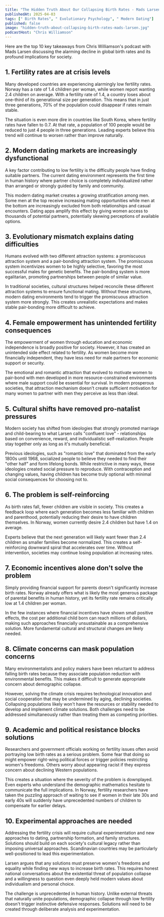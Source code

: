 ```yaml
---
title: "The Hidden Truth About Our Collapsing Birth Rates - Mads Larsen"
publishedAt: 2025-04-03
tags: [" Birth Rates", " Evolutionary Psychology", " Modern Dating"]
published: false
image: "hidden-truth-about-collapsing-birth-rates-mads-larsen.jpg"
podcastHost: "Chris Williamson"
---
```



<PodcastSummaryPageLayout frontmatter={frontmatter}>

Here are the top 10 key takeaways from Chris Williamson's podcast with Mads Larsen discussing the alarming decline in global birth rates and its profound implications for society.

## 1. Fertility rates are at crisis levels

Many developed countries are experiencing alarmingly low fertility rates. Norway has a rate of 1.4 children per woman, while women report wanting 2.4 children on average. With a fertility rate of 1.4, a country loses about one-third of its generational size per generation. This means that in just three generations, 70% of the population could disappear if rates remain stable.

The situation is even more dire in countries like South Korea, where fertility rates have fallen to 0.7. At that rate, a population of 100 people would be reduced to just 4 people in three generations. Leading experts believe this trend will continue to worsen rather than improve naturally.

## 2. Modern dating markets are increasingly dysfunctional

A key factor contributing to low fertility is the difficulty people have finding suitable partners. The current dating environment represents the first time in human history where partner choice is completely individualized rather than arranged or strongly guided by family and community.

This modern dating market creates a growing stratification among men. Some men at the top receive increasing mating opportunities while men at the bottom are increasingly excluded from both relationships and casual encounters. Dating apps amplify this effect by giving women access to thousands of potential partners, potentially skewing perceptions of available options.

## 3. Evolutionary mismatch explains dating difficulties

Humans evolved with two different attraction systems: a promiscuous attraction system and a pair-bonding attraction system. The promiscuous system incentivizes women to be highly selective, favoring the most successful males for genetic benefits. The pair-bonding system is more egalitarian, promoting partnerships between people of similar value.

In traditional societies, cultural structures helped reconcile these different attraction systems to ensure functional mating. Without these structures, modern dating environments tend to trigger the promiscuous attraction system more strongly. This creates unrealistic expectations and makes stable pair-bonding more difficult to achieve.

## 4. Female empowerment has unintended fertility consequences

The empowerment of women through education and economic independence is broadly positive for society. However, it has created an unintended side effect related to fertility. As women become more financially independent, they have less need for male partners for economic support or security.

The emotional and romantic attraction that evolved to motivate women to pair-bond with men developed in more resource-constrained environments where male support could be essential for survival. In modern prosperous societies, that attraction mechanism doesn't create sufficient motivation for many women to partner with men they perceive as less than ideal.

## 5. Cultural shifts have removed pro-natalist pressures

Modern society has shifted from ideologies that strongly promoted marriage and child-bearing to what Larsen calls "confluent love" - relationships based on convenience, reward, and individualistic self-realization. People stay together only as long as it's mutually beneficial.

Previous ideologies, such as "romantic love" that dominated from the early 1800s until 1968, socialized people to believe they needed to find their "other half" and form lifelong bonds. While restrictive in many ways, these ideologies created social pressure to reproduce. With contraception and changing values, having children has become truly optional with minimal social consequences for choosing not to.

## 6. The problem is self-reinforcing

As birth rates fall, fewer children are visible in society. This creates a feedback loop where each generation becomes less familiar with children and parenthood, potentially reducing their desire to have children themselves. In Norway, women currently desire 2.4 children but have 1.4 on average.

Experts believe that the next generation will likely want fewer than 2.4 children as smaller families become normalized. This creates a self-reinforcing downward spiral that accelerates over time. Without intervention, societies may continue losing population at increasing rates.

## 7. Economic incentives alone don't solve the problem

Simply providing financial support for parents doesn't significantly increase birth rates. Norway already offers what is likely the most generous package of parental benefits in human history, yet its fertility rate remains critically low at 1.4 children per woman.

In the few instances where financial incentives have shown small positive effects, the cost per additional child born can reach millions of dollars, making such approaches financially unsustainable as a comprehensive solution. More fundamental cultural and structural changes are likely needed.

## 8. Climate concerns can mask population concerns

Many environmentalists and policy makers have been reluctant to address falling birth rates because they associate population reduction with environmental benefits. This makes it difficult to generate appropriate concern about demographic collapse.

However, solving the climate crisis requires technological innovation and social cooperation that may be undermined by aging, declining societies. Collapsing populations likely won't have the resources or stability needed to develop and implement climate solutions. Both challenges need to be addressed simultaneously rather than treating them as competing priorities.

## 9. Academic and political resistance blocks solutions

Researchers and government officials working on fertility issues often avoid portraying low birth rates as a serious problem. Some fear that doing so might empower right-wing political forces or trigger policies restricting women's freedoms. Others worry about appearing racist if they express concern about declining Western populations.

This creates a situation where the severity of the problem is downplayed. Even experts who understand the demographic mathematics hesitate to communicate the full implications. In Norway, fertility researchers have taken the puzzling approach of waiting to see if women in their late 30s and early 40s will suddenly have unprecedented numbers of children to compensate for earlier delays.

## 10. Experimental approaches are needed

Addressing the fertility crisis will require cultural experimentation and new approaches to dating, partnership formation, and family structures. Solutions should build on each society's cultural legacy rather than imposing universal approaches. Scandinavian countries may be particularly well-positioned to lead this experimentation.

Larsen argues that any solutions must preserve women's freedoms and equality while finding new ways to increase birth rates. This requires honest national conversations about the existential threat of population collapse and a willingness to question even deeply held modern values about individualism and personal choice.

The challenge is unprecedented in human history. Unlike external threats that naturally unite populations, demographic collapse through low fertility doesn't trigger instinctive defensive responses. Solutions will need to be created through deliberate analysis and experimentation.

</PodcastSummaryPageLayout>
